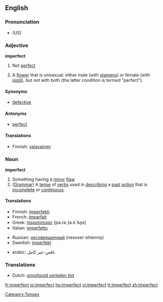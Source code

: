 ==English==

===Pronunciation===
*(US) {{IPA|ɪmˈpɝːfɪkt,  ɪmˈpɝːfɛkt}}

===Adjective===
'''imperfect'''

# Not [[perfect]]
# {{botany}} A [[flower]] that is unisexual: either male (with [[stamen]]s) or female (with [[pistil]]), but not with both (the latter condition is termed "perfect").

====Synonyms====
*[[defective]]

====Antonyms====
*[[perfect]]

====Translations====
*Finnish: [[vajavainen]]

===Noun===
'''imperfect'''

# Something having a [[minor]] [[flaw]]
# ([[Grammar]]) A [[tense]] of [[verbs]] used in [[describing]] a [[past]] [[action]] that is [[incomplete]] or [[continuous]].

====Translations====
{{top}}
*Finnish: [[imperfekti]]
*French: [[imparfait]] {{m}}
*Greek: [[παρατατικός]] [pa.ra.ˌta.ti.ˈko̞s] {{m}}
*Italian: [[imperfetto]] {{m}}
{{mid}}
*Russian: [[несовершенный]] (nesover-shienniy) {{m}}
*Swedish: [[imperfekt]]
{{bottom}}
*arabic: ناقص-غير كامل

===Translations===
{{rfc-level|Translations at L3+ (AutoFormat would have corrected level of Translations)}}
<!-- Translations to which?! -->
*Dutch: [[onvoltooid verleden tijd]] {{m}}

[[Category:Tenses]]

[[fr:imperfect]]
[[io:imperfect]]
[[hu:imperfect]]
[[vi:imperfect]]
[[tr:imperfect]]
[[zh:imperfect]]